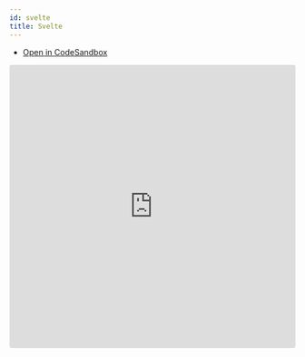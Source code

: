 ```yaml
---
id: svelte
title: Svelte
---
```


- [Open in CodeSandbox](https://codesandbox.io/embed/svelte-everfund-demo-27x17)

<iframe src="https://codesandbox.io/embed/svelte-everfund-demo-27x17?fontsize=14&hidenavigation=1&theme=dark"
     style="width:100%; height:500px; border:0; border-radius: 4px; overflow:hidden;"
     title="Svelte-Everfund-Demo"
     allow="accelerometer; ambient-light-sensor; camera; encrypted-media; geolocation; gyroscope; hid; microphone; midi; payment; usb; vr; xr-spatial-tracking"
     sandbox="allow-forms allow-modals allow-popups allow-presentation allow-same-origin allow-scripts"
       style={{
        width: "100%",
        height: "80vh",
        border: "0",
        borderRadius: 8,
        overflow: "hidden",
        position: "static",
        zIndex: 0,
      }}
   ></iframe>